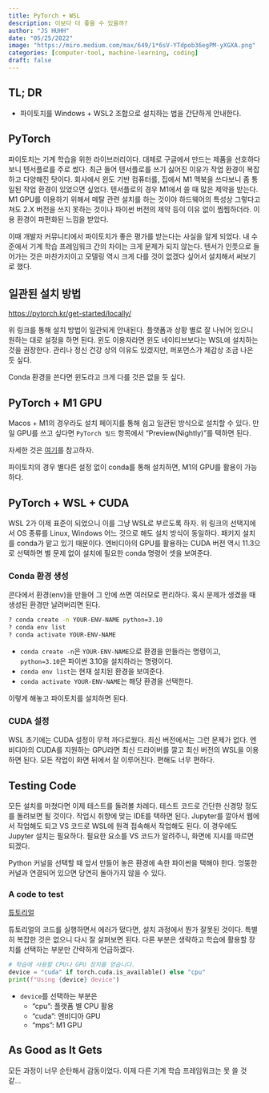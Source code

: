 ```yaml
---
title: PyTorch + WSL
description: 이보다 더 좋을 수 있을까? 
author: "JS HUHH"
date: "05/25/2022"
image: "https://miro.medium.com/max/649/1*6sV-YTdpob36egPM-yXGXA.png"
categories: [computer-tool, machine-learning, coding]
draft: false 
---
```


## TL; DR

- 파이토치를 Windows + WSL2 조합으로 설치하는 법을 간단하게 안내한다. 

## PyTorch 

파이토치는 기계 학습을 위한 라이브러리이다. 대체로 구글에서 만드는 제품을 선호하다보니 텐서플로를 주로 썼다. 최근 들어 텐서플로를 쓰기 싫어진 이유가 작업 환경이 복잡하고 다양해진 탓이다. 회사에서 윈도 기반 컴퓨터를, 집에서 M1 맥북을 쓰다보니 좀 통일된 작업 환경이 있었으면 싶었다. 
텐서플로의 경우 M1에서 쓸 때 많은 제약을 받는다. M1 GPU를 이용하기 위해서 메탈 관련 설치를 하는 것이야 하드웨어의 특성상 그렇다고 쳐도 2.X 버전을 쓰지 못하는 것이나 파이썬 버전의 제약 등이 이유 없이 찜찜하더라. 이용 환경이 파편화된 느낌을 받았다. 

이때 개발자 커뮤니티에서 파이토치가 좋은 평가를 받는다는 사실을 알게 되었다. 내 수준에서 기계 학습 프레임워크 간의 차이는 크게 문제가 되지 않는다. 텐서가 인풋으로 들어가는 것은 마찬가지이고 모델링 역시 크게 다를 것이 없겠다 싶어서 설치해서 써보기로 했다. 

## 일관된 설치 방법 

[https://pytorch.kr/get-started/locally/](https://pytorch.kr/get-started/locally/) 

위 링크를 통해 설치 방법이 일관되게 안내된다. 플랫폼과 상황 별로 잘 나뉘어 있으니 원하는 대로 설정을 하면 된다. 윈도 이용자라면 윈도 네이티브보다는 WSL에 설치하는 것을 권장한다. 관리나 정신 건강 상의 이유도 있겠지만, 퍼포먼스가 체감상 조금 나은 듯 싶다. 

:::{.column-margin}
Conda 환경을 쓴다면 윈도라고 크게 다를 것은 없을 듯 싶다. 
:::

## PyTorch + M1 GPU

Macos + M1의 경우라도 설치 페이지를 통해 쉽고 일관된 방식으로 설치할 수 있다. 만일 GPU를 쓰고 싶다면 `PyTorch 빌드` 항목에서 "Preview(Nightly)"를 택하면 된다. 

:::{.column-margin}
자세한 것은 [여기](https://discuss.pytorch.kr/t/apple-m1-gpu/286#preview-3)를 참고하자.
:::

파이토치의 경우 별다른 설정 없이 conda를 통해 설치하면, M1의 GPU를 활용이 가능하다. 

## PyTorch + WSL + CUDA

WSL 2가 이제 표준이 되었으니 이를 그냥 WSL로 부르도록 하자. 위 링크의 선택지에서 OS 종류를 Linux, Windows 어느 것으로 해도 설치 방식이 동일하다. 패키지 설치를 conda가 맡고 있기 때문이다. 엔비디아의 GPU를 활용하는 CUDA 버전 역시 11.3으로 선택하면 별 문제 없이 설치에 필요한 conda 명령어 셋을 보여준다. 

### Conda 환경 생성 

콘다에서 환경(env)을 만들어 그 안에 쓰면 여러모로 편리하다. 혹시 문제가 생겼을 때 생성된 환경만 날려버리면 된다. 

```bash
? conda create -n YOUR-ENV-NAME python=3.10
? conda env list 
? conda activate YOUR-ENV-NAME
```

- `conda create -n`은 `YOUR-ENV-NAME`으로 환경을 만들라는 명령이고, `python=3.10`은 파이썬 3.10을 설치하라는 명령이다.
- `conda env list`는 현재 설치된 환경을 보여준다.
- `conda activate YOUR-ENV-NAME`는 해당 환경을 선택한다.

이렇게 해놓고 파이토치를 설치하면 된다. 

### CUDA 설정 

WSL 초기에는 CUDA 설정이 무척 까다로웠다. 최신 버전에서는 그런 문제가 없다. 엔비디아의 CUDA를 지원하는 GPU라면 최신 드라이버를 깔고 최신 버전의 WSL을 이용하면 된다. 모든 작업이 화면 뒤에서 잘 이루어진다. 편해도 너무 편하다. 

## Testing Code 

모든 설치를 마쳤다면 이제 테스트를 돌려볼 차례다. 테스트 코드로 간단한 신경망 정도를 돌려보면 될 것이다. 작업시 취향에 맞는 IDE를 택하면 된다. Jupyter를 깔아서 웹에서 작업해도 되고 VS 코드로 WSL에 원격 접속해서 작업해도 된다. 이 경우에도 Jupyter 설치는 필요하다. 필요한 요소를 VS 코드가 알려주니, 화면에 지시를 따르면 되겠다. 

Python 커널을 선택할 때 앞서 만들어 놓은 환경에 속한 파이썬을 택해야 한다. 엉뚱한 커널과 연결되어 있으면 당연히 돌아가지 않을 수 있다. 

### A code to test

[튜토리얼](https://tutorials.pytorch.kr/beginner/basics/quickstart_tutorial.html)

튜토리얼의 코드를 실행하면서 에러가 떴다면, 설치 과정에서 뭔가 잘못된 것이다. 특별히 복잡한 것은 없으니 다시 잘 살펴보면 된다. 다른 부분은 생략하고 학습에 활용할 장치를 선택하는 부분만 간략하게 언급하겠다. 

```python
# 학습에 사용할 CPU나 GPU 장치를 얻습니다.
device = "cuda" if torch.cuda.is_available() else "cpu"
print(f"Using {device} device")
```

- `device`를 선택하는 부분은 
    - "cpu": 플랫폼 별 CPU 활용
    - "cuda": 엔비디아 GPU 
    - "mps": M1 GPU 

##  As Good as It Gets

모든 과정이 너무 순탄해서 감동이었다. 이제 다른 기계 학습 프레임워크는 못 쓸 것 같... 





